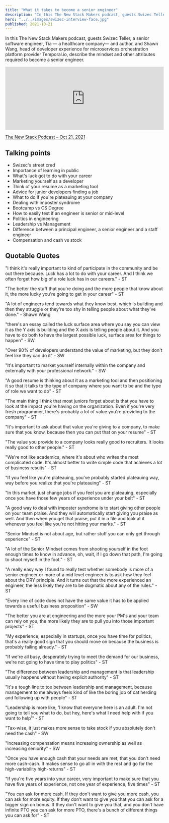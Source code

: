 ```yaml
---
title: "What it takes to become a senior engineer"
description: "In this The New Stack Makers podcast, guests Swizec Teller, a senior software engineer, Tia — a healthcare company— and author, and Shawn Wang, head of developer experience for microservices orchestration platform provider Temporal.io, describe the mindset and other attributes required to become a senior engineer."
hero: "../../images/swizec-interview-face.jpg"
published: 2021-10-21
---
```


In this The New Stack Makers podcast, guests Swizec Teller, a senior software engineer, Tia — a healthcare company— and author, and Shawn Wang, head of developer experience for microservices orchestration platform provider Temporal.io, describe the mindset and other attributes required to become a senior engineer.

<iframe
  height="200px"
  width="100%"
  frameborder="no"
  scrolling="no"
  seamless
  src="https://player.simplecast.com/33e8d517-7495-4358-a2d0-a08071617b8a?dark=false"
></iframe>

[The New Stack Podcast – Oct 21, 2021](https://thenewstack.simplecast.com/episodes/what-it-takes-to-become-a-senior-engineer-0LJ_inra)

## Talking points

* Swizec's street cred
* Importance of learning in public
* What's luck got to do with your career
* Marketing yourself as a developer
* Think of your resume as a marketing tool
* Advice for junior developers finding a job
* What to do if you're plateauing at your company
* Dealing with imposter syndrome
* Bootcamp vs CS Degree
* How to easily test if an engineer is senior or mid-level
* Politics in engineering
* Leadership vs Management
* Difference between a principal engineer, a senior engineer and a staff engineer
* Compensation and cash vs stock

## Quotable Quotes

"I think it's really important to kind of participate in the community and be out there because. Luck has a lot to do with your career. And I think we often forget how big of a role luck has in our careers." - ST


"The better the stuff that you're doing and the more people that know about it, the more lucky you're going to get in your career" - ST

"A lot of engineers tend towards what they know best, which is building and then they struggle or they're too shy in telling people about what they've done." - Shawn Wang

"there's an essay called the luck surface area where you say you can view it as the Y axis is building and the X axis is telling people about it. And you have to do both to have the largest possible luck, surface area for things to happen" - SW

"Over 90% of developers understand the value of marketing, but they don't feel like they can do it" - SW

"It's important to market yourself internally within the company and externally with your professional network." - SW

"A good resume is thinking about it as a marketing tool and then positioning it so that it talks to the type of company where you want to be and the type of role we want to do" - ST


"The main thing I think that most juniors forget about is that you have to look at the impact you're having on the organization. Even if you're very fresh programmer, there's probably a lot of value you're providing to the company" - ST

"It's important to ask about that value you're giving to a company, to make sure that you know, because then you can put that on your resume" - ST

"The value you provide to a company looks really good to recruiters. It looks really good to other people." - ST

"We're not like academics, where it's about who writes the most complicated code. It's almost better to write simple code that achieves a lot of business results" - ST

"If you feel like you're plateauing, you've probably started plateauing way, way before you realize that you're plateauing" - ST

"In this market, just change jobs if you feel you are plateauing, especially once you have those few years of experience under your belt" - ST


"A good way to deal with imposter syndrome is to start giving other people on your team praise. And they will automatically start giving you praise as well. And then when you get that praise, put it in a file and look at it whenever you feel like you're not hitting your marks." - ST

"Senior Mindset is not about age, but rather stuff you can only get through experience" - ST

"A lot of the Senior Mindset comes from shooting yourself in the foot enough times to know in advance, oh, wait, if I go down that path, I'm going to shoot myself in the foot." - ST


"A really easy way I found to really test whether somebody is more of a senior engineer or more of a mid level engineer is to ask how they feel about the DRY principle. And it turns out that the more experienced an engineer, the less likely they are to be dogmatic about any of the rules." - ST

"Every line of code does not have the same value it has to be applied towards a useful business proposition" - SW

"The better you are at engineering and the more your PM's and your team can rely on you, the more likely they are to pull you into those important projects" - ST

"My experience, especially in startups, once you have time for politics, that's a really good sign that you should move on because the business is probably failing already." - ST

"If we're all busy, desperately trying to meet the demand for our business, we're not going to have time to play politics" - ST

"The difference between leadership and management is that leadership usually happens without having explicit authority" - ST

"It's a tough line to toe between leadership and management, because management to me always feels kind of like the boring job of cat herding and following up with people" - ST

"Leadership is more like, 'I know that everyone here is an adult. I'm not going to tell you what to do, but hey, here's what I need help with if you want to help'" - ST

"Tax-wise, it just makes more sense to take stock if you absolutely don't need the cash" - SW

"Increasing compensation means increasing ownership as well as increasing seniority" - SW

"Once you have enough cash that your needs are met, that you don't need more cash-cash. It makes sense to go all in with the rest and go for the high-variability high-returns" - ST

"If you're five years into your career, very important to make sure that you have five years of experience, not one year of experience, five times" - ST

"You can ask for more cash. If they don't want to give you more cash, you can ask for more equity. If they don't want to give you that you can ask for a bigger sign on bonus. If they don't want to give you that, and you don't have infinite PTO you can ask for more PTO, there's a bunch of different things you can ask for" - ST
